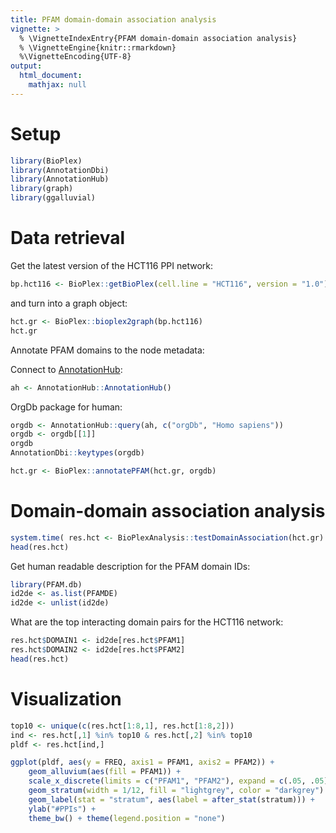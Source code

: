 ```yaml
---
title: PFAM domain-domain association analysis
vignette: >
  % \VignetteIndexEntry{PFAM domain-domain association analysis}
  % \VignetteEngine{knitr::rmarkdown}
  %\VignetteEncoding{UTF-8}
output:
  html_document:
    mathjax: null   
---
```


# Setup

```r
library(BioPlex)
library(AnnotationDbi)
library(AnnotationHub)
library(graph)
library(ggalluvial)
```

# Data retrieval

Get the latest version of the HCT116 PPI network:

```r
bp.hct116 <- BioPlex::getBioPlex(cell.line = "HCT116", version = "1.0")
```

and turn into a graph object:

```r
hct.gr <- BioPlex::bioplex2graph(bp.hct116)
hct.gr
```

Annotate PFAM domains to the node metadata:

Connect to 
[AnnotationHub](http://bioconductor.org/packages/AnnotationHub):

```r
ah <- AnnotationHub::AnnotationHub()
```

OrgDb package for human:
```r
orgdb <- AnnotationHub::query(ah, c("orgDb", "Homo sapiens"))
orgdb <- orgdb[[1]] 
orgdb
AnnotationDbi::keytypes(orgdb)
```

```r
hct.gr <- BioPlex::annotatePFAM(hct.gr, orgdb)
```

# Domain-domain association analysis

```r
system.time( res.hct <- BioPlexAnalysis::testDomainAssociation(hct.gr) )
head(res.hct)
```

Get human readable description for the PFAM domain IDs:

```r
library(PFAM.db)
id2de <- as.list(PFAMDE)
id2de <- unlist(id2de)
```

What are the top interacting domain pairs for the HCT116 network:

```r
res.hct$DOMAIN1 <- id2de[res.hct$PFAM1]
res.hct$DOMAIN2 <- id2de[res.hct$PFAM2]
head(res.hct)
```

# Visualization

```r
top10 <- unique(c(res.hct[1:8,1], res.hct[1:8,2]))
ind <- res.hct[,1] %in% top10 & res.hct[,2] %in% top10
pldf <- res.hct[ind,]
```

```r
ggplot(pldf, aes(y = FREQ, axis1 = PFAM1, axis2 = PFAM2)) + 
    geom_alluvium(aes(fill = PFAM1)) + 
    scale_x_discrete(limits = c("PFAM1", "PFAM2"), expand = c(.05, .05)) + 
    geom_stratum(width = 1/12, fill = "lightgrey", color = "darkgrey") + 
    geom_label(stat = "stratum", aes(label = after_stat(stratum))) + 
    ylab("#PPIs") + 
    theme_bw() + theme(legend.position = "none")
```
